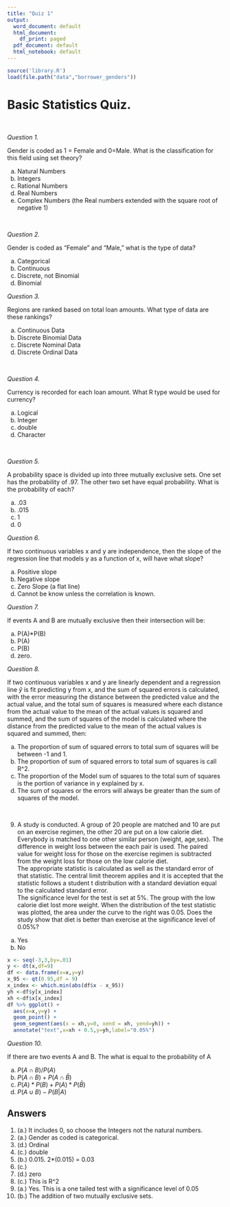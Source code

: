 ```yaml
---
title: "Quiz 1"
output:
  word_document: default
  html_document:
    df_print: paged
  pdf_document: default
  html_notebook: default
---
```

```r
source('library.R')
load(file.path("data","borrower_genders"))
```

# Basic Statistics Quiz.

&nbsp;

*Question 1.* 

Gender is coded as 1 = Female and 0=Male. What is the classification for this field using set theory?

a. Natural Numbers
b. Integers
c. Rational Numbers
d. Real Numbers
e. Complex Numbers (the Real numbers extended with the square root of negative 1)
     
&nbsp;

*Question 2. * 

Gender is coded as "Female" and "Male," what is the type of data?

a. Categorical
b. Continuous
c. Discrete, not Binomial
d. Binomial

*Question 3.* 

Regions are ranked based on total loan amounts. What type of data are these rankings? 

a. Continuous Data
c. Discrete Binomial Data
d. Discrete Nominal Data
e. Discrete Ordinal Data

&nbsp;
 
*Question 4.*  

Currency is recorded for each loan amount.  What R type would be used for currency?

a. Logical
b. Integer
c. double
d. Character

&nbsp;

*Question 5.*  

A probability space is divided up into three mutually exclusive sets. One set has the 
probability of .97.  The other two set have equal probability.  What is the probability of each?

a. .03
b. .015
c. 1
d. 0

*Question 6.* 

If two continuous variables x and y are independence, then the slope of the 
regression line that models y as a function of x, will have what slope?

a. Positive slope
b. Negative slope
c. Zero Slope (a flat line)
d. Cannot be know unless the correlation is known.

*Question 7.* 

If events A and B are mutually exclusive then their intersection will be:

a. P(A)*P(B)
b. P(A)
c. P(B)
d. zero.

*Question 8.* 

If two continuous variables x and y are linearly dependent and a regression
line $\hat{y}$ is fit predicting y from x, and the sum of squared errors is calculated, with
the error measuring the distance between the predicted value and the actual value, and the 
total sum of squares is measured where each distance from the actual value to the mean of the 
actual values is squared and summed,  and the sum of squares of the model is calculated where the distance from
the predicted value to the mean of the actual values is squared and summed, then:

a) The proportion of sum of squared errors to total sum of squares will be between -1 and 1.
b) The proportion of sum of squared errors to total sum of squares is call R^2.
c) The proportion of the Model sum of squares to the total sum of squares is the portion of 
variance in y explained by x.
d) The sum of squares or the errors will always be greater than the sum of squares of the model.

&nbsp;

9. A study is conducted.  A group of 20 people are matched and 10 are put on an exercise regimen, the other 20 are put on a low calorie diet. Everybody is matched to one other similar person (weight, age,sex).
The difference in weight loss between the each pair is used.  The paired value for weight loss for 
those on the exercise regimen is subtracted from the weight loss for those on the low calorie diet.  
The appropriate statistic is calculated as well as the standard error of that statistic.
The central limit theorem applies and it is accepted that the statistic follows a student t distribution with
a standard deviation equal to the calculated standard error.  
The significance level for the test is set at 5%.  The group with the low calorie diet lost more weight.
When the distribution of the test statistic was plotted, the area under the curve to the right was
0.05.  Does the study show that diet is better than exercise at the significance level of 0.05%?

a. Yes
b. No

```r

x <- seq(-3,3,by=.01)
y <- dt(x,df=9)
df <- data.frame(x=x,y=y)
x_95 <- qt(0.95,df = 9)
x_index <- which.min(abs(df$x - x_95))
yh <-df$y[x_index]
xh <-df$x[x_index]
df %>% ggplot() +
  aes(x=x,y=y) +
  geom_point() +
  geom_segment(aes(x = xh,y=0, xend = xh, yend=yh)) +
  annotate("text",x=xh + 0.5,y=yh,label="0.05%")
```
*Question 10.*

If there are two events A and B. The what is equal to the probability of A 

a. $P(A \cap B)/P(A)$
b. $P(A \cap B) + P(A \cap \bar{B})$
c. $P(A)*P(B) + P(A)*P(\bar{B})$
d. $P(A\cup B) - P(B|A)$

## Answers

1. (a.)  It includes 0, so choose the Integers not the natural numbers.
2. (a.)  Gender as coded is categorical.
3. (d.) Ordinal
4. (c.) double
5. (b.) 0.015.  2*(0.015) = 0.03  
6. (c.)
7. (d.) zero
8. (c.) This is R^2
9. (a.) Yes. This is a one tailed test with a significance level of 0.05
10. (b.) The addition of two mutually exclusive sets. 
